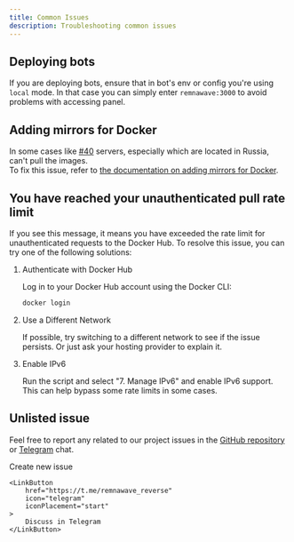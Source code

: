 ```yaml
---
title: Common Issues
description: Troubleshooting common issues
---
```



## Deploying bots

If you are deploying bots, ensure that in bot's env or config you're using `local` mode. In that case you can simply enter `remnawave:3000` to avoid problems with accessing panel.

## Adding mirrors for Docker
In some cases like [#40](https://github.com/eGamesAPI/remnawave-reverse-proxy/issues/40) servers, especially which are located in Russia, can't pull the images.  
To fix this issue, refer to [the documentation on adding mirrors for Docker](/troubleshooting/docker-mirrors).

## You have reached your unauthenticated pull rate limit

If you see this message, it means you have exceeded the rate limit for unauthenticated requests to the Docker Hub. To resolve this issue, you can try one of the following solutions:

<Steps>

1. Authenticate with Docker Hub

    Log in to your Docker Hub account using the Docker CLI:

    ```bash
    docker login
    ```

2. Use a Different Network

    If possible, try switching to a different network to see if the issue persists. Or just ask your hosting provider to explain it.

3. Enable IPv6

    Run the script and select "7. Manage IPv6" and enable IPv6 support. This can help bypass some rate limits in some cases.

</Steps>

## Unlisted issue

Feel free to report any related to our project issues in the [GitHub repository](https://github.com/eGamesAPI/remnawave-reverse-proxy/issues) or [Telegram](https://t.me/remnawave_reverse) chat.

<div style={{ display: 'flex', flexDirection: 'row', justifyContent: 'center', gap: '1rem' }}>
    <LinkButton
        href="https://github.com/eGamesAPI/remnawave-reverse-proxy/issues/new/choose"
        icon="add-document"
        iconPlacement="start"
    >
        Create new issue
    </LinkButton>

    <LinkButton
        href="https://t.me/remnawave_reverse"
        icon="telegram"
        iconPlacement="start"
    >
        Discuss in Telegram
    </LinkButton>
</div>
